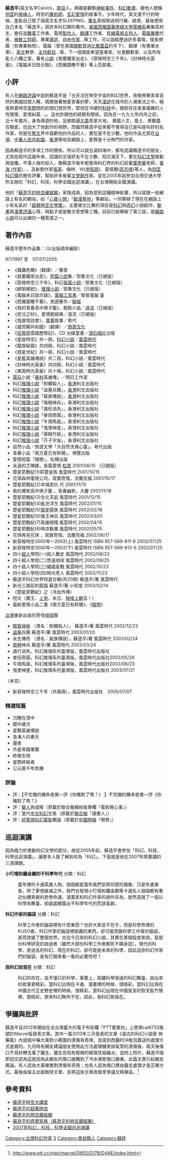 {{Fansite|條目}}
'''蘇逸平'''(英文名字Calvin)，[[南投縣|南投]]人。興趣是觀察[[神秘事件|神秘事件]]、[[科幻動畫|科幻動畫]]，被他人號稱[[倪匡|倪匡]]的[[接棒人|接棒人]]，時空的[[魔術師|魔術師]]，[[玄幻|玄幻]][[愛情|愛情]]的故事手{{請求來源}}。少年時代，英文還不行的時候，差點自己取了個英文名字SLEEPING，[[筆名|筆名]]曾經取過飛行豬、姚德，最後使用自己本名「蘇逸平」寫許多科幻類的著作。[[美國|美國]][[西雅圖|西雅圖]][[華盛頓大學|華盛頓大學]][[電機系|電機系]]畢業高材生，擔任過[[舞臺|舞臺]]工作者、電視[[製作人|製作人]]、[[翻譯|翻譯]]工作者、[[有線電視|有線電視]][[主持人|主持人]]、[[電腦業務|電腦業務]]代表、[[微軟工程師|微軟工程師]]、專業[[導遊|導遊]]、自由[[作家|作家]]...等工作，可以說經歷過許多事情，擅長帶團（有專業執照）、電腦（曾在美國[[微軟|微軟]]當過[[比爾蓋茲|比爾蓋茲]]的手下）{{請求來源}}、翻譯（有專業水準）{{請求來源}}、[[英文|英文]]教學、[[主持節目|主持節目]]...等，下一個頭銜希望是專家、社會觀察家、以及所有亂七八糟之家。著有[[小說|小說]]《我要離家出走》、《穿梭時空三千年》、《封神時光英豪》、《電腦末日啟示錄》、《西雅圖睡不著》等上百部書。

== 小評 ==

有人在[[網路評論|網路評論]]中說到蘇逸平是「白天活在時空宇宙的科幻世界，夜晚帶著青翠自然的異國回憶入睡，偶爾做著戀愛青春的夢，天天[[漫遊|漫遊]]在城市的人潮車流之中，極度熱愛時空[[星際|星際]]間的壯闊幻想世界，堅信在冷硬的[[科技|科技]]中，絕對存在柔美複雜的人性情懷、愛恨糾葛...」。這也許跟他的經驗有關係，因為在一九九七年四月之前，近十年歲月，身為導遊的他，足跡踏遍[[北美|北美]]青翠大地， 異國人文、風土、景觀盡在眼底，也加大了他創作的視野。而雖然蘇逸平從來都不覺得自己是叫座叫好的名作家，但是在[[藝文|藝文]]界中喜歡他的作品的人，實在是不在少數。他的作品尤其在[[台灣|台灣]]、[[中華人民共和國|中華人民共和國]]、[[香港|香港]]等地及網路上，更算是十分熱門的作家{{請求來源}}。

因為蘇逸平的多項工作的關係，所以可以說五湖四海中，都有認識蘇逸平的朋友，尤其他寫作這幾年來，認識的文壇好友不在少數，知交滿天下，更在[[科幻文學|科幻文學]]推動與提攜，不落人後的投入，像蘇逸平每年都會與科幻界的科幻前輩[[葉李華|葉李華]]老師，[[黃海_(作家)|黃海 (作家)]]...，及新銳作家[[張草|張草]]、梅林．Ｗ([[李知昂|李知昂]])、夏佩爾([[高志峰|高志峰]])等人，為[[倪匡科幻獎|倪匡科幻獎]]的擔任評審，幫助許多後輩[[文學創作|文學創作]]家。並在2005年起參加台灣交通大學所主辦的「科幻，科技，科學全國巡迴演講」，在台灣開始全國演講。

他的「[[蘇逸平的時空藏經閣|蘇逸平的時空藏經閣]]」家族成員，因為受到這種精神影響，所以就跟一些網路上有名的網站，如「[[心靈小憩|心靈小憩]]」「[[動漫基地|動漫基地]]」等網站，一同舉辦了現在在網路上小有名氣的「[[超異時空文學獎|超異時空文學獎]]」，主要徵文比賽的項目是[[科幻|科幻]]與[[奇幻|奇幻]]小說創作，[[動畫|動畫]]與[[漫畫|漫畫]][[評論|評論]]心得，與點子或是散文奇想等三種，目前已經舉辦了第三屆，是[[網路小說|網路小說]]可以出線的一種管道之一。

== 著作內容 ==

蘇逸平歷年作品集：（以出版順序編排）

9/1/1997 至　07/07/2005

* 《魔蟲危機》（翻譯）／雅音
* 《我要離家出走》，[[短篇小說|短篇小說]]集／耶魯文化（已絕版）
* 《穿梭時空三千年》，科幻[[長篇小說|長篇小說]]／耶魯文化（已絕版）
* 《綁架總統》，[[推理小說|推理小說]]／耶魯文化（已絕版）
* 《電腦末日啟示錄》，[[電腦工具書|電腦工具書]]／衛普電腦 臺
* 《西雅圖睡不著》，旅遊著作／[[聯經|聯經]]
* 《我的青春高中鴿子籠》，輕鬆小品／[[遠流|遠流]]（已絕版）
* 《悲泣之砂》，愛情輕經典／遠流（已絕版）
* 《鬼屋怪談會》，[[靈異|靈異]]故事／希代
* 《威而鋼共和國》（翻譯）／[[商周文化|商周文化]]
* 《[[任賢齊|任賢齊]]雲國歷險記》，CD 光碟童書／[[滾石唱片|滾石唱片]]出版
* 《星座時空》共一冊，[[科幻小說|科幻小說]]／[[風雲時代|風雲時代]]
* 《龍族秘錄》共四冊，科幻小說／風雲時代
* 《惑星世紀》共一冊，科幻小說／風雲時代
* 《星艦英雄傳說》共二冊，科幻小說／風雲時代
* 《封神時光英豪》共四冊，科幻小說／風雲時代
* 《東周時光英豪》共十冊，科幻小說／風雲時代
* [[電玩|電玩]]小說「[[春秋|春秋]]英雄傳」／明日工作室 
* 科幻[[推理小說|推理小說]]「附體殺人」，[[香港|香港]]利文出版社
* 科幻[[推理小說|推理小說]]「盜墓兵團」，[[香港|香港]]利文出版社
* 科幻[[推理小說|推理小說]]「屍族傳說」，[[香港|香港]]利文出版社
* 科幻[[推理小說|推理小說]]「南極神兵」，香港利文出版社
* 科幻[[推理小說|推理小說]]「遁形消失」，香港利文出版社
* 科幻[[推理小說|推理小說]]「麥田奇圓」，香港利文出版社
* 科幻[[推理小說|推理小說]]「牛頭馬面」，香港利文出版社
* 科幻[[推理小說|推理小說]]「鬼使神差」，香港利文出版社
* 科幻[[推理小說|推理小說]]「蔘精竹妖」，香港利文出版社
* 科幻[[推理小說|推理小說]]「芥子宇宙」，香港利文出版社
* 自然小品／旅遊文學「大自然洗滌心靈」，希代出版
* 青春小品「南方夏日有鈴聲」，博覽出版
* 愛情短篇「暗戀」，松樺出版
* 永遠的艾琳娜，長篇愛情 [[松崗|松崗]] 2001/06/15 （已絕版）
* 楚星箭戰紀(1)荊楚皇族 風雲時代 2001/10/15
* 花琪森林電視公司，寫實奇情，法蘭克福 2001/10/17 
* 楚星箭戰紀(2)羊城恩仇 代 2001/11/15
* 我的爆笑高中鴿子籠 ，青春幽默，大慶 2001/11/18 
* 楚星箭戰紀(3)生化天庭 風雲時代 2001/12/15 
* 楚星箭戰紀(4)亂世浮生 風雲時代 2002/01/15 
* 楚星箭戰紀(5)[[彗星|彗星]]龍族 風雲時代 2002/02/18
* 楚星箭戰紀(6)猴王神兵 風雲時代 2002/03/01 
* 楚星箭戰紀(7)英雄相殘 風雲時代 2002/04/15 
* 楚星箭戰紀(8)時空勳業 風雲時代 2002/05/15 
* 花琪再見花琪 ，寫實奇情，法蘭克福 2002/06/17 
* 新穿梭時空3000年—2002(上) 風雲時代 ISBN 957-569-811-8 2002/07/25
* 新穿梭時空3000年—2002(下) 風雲時代 ISBN 957-569-812-6 2002/07/25 
* 四十[[超人|超人]]學院(一)超人戰史 風雲時代 2002/08/23 
* 四十超人學院(二)悠遠地球 風雲時代 2002/09/25 
* 四十超人學院(三)蟻國星戰 風雲時代 2002/10/23 
* 四十超人學院(四)時光老人 風雲時代 2002/11/23
* 蘇逸平科幻世界特選合輯(共20冊) 蘇逸平/著 風雲時代 
* 新光三越前的龍貓 蘇逸平/著 小知堂 2003/02/14 
* 《楚星箭戰紀》之〈冷血外傳〉 
* 短文〈魔王、[[上帝|上帝]]、末日、[[撥接|撥接]][[上網|上網]]去！〉 
* 最新愛情小品二書《南方夏日有鈴聲》、《[[暗戀|暗戀]]》

[[台灣|台灣]]重新出版的奇怪[[偵探|偵探]]團

* [[駭客|駭客]][[神偷|神偷]] （港名：附體殺人）， 蘇逸平/著 風雲時代 2002/12/23 
* [[盜墓|盜墓]]兵團 蘇逸平/著 風雲時代 2003/01/20
* 永生傳奇 （港名：屍族傳說），蘇逸平/著 風雲時代 2003/02/24 
* [[南極|南極]]神兵 蘇逸平/著 風雲時代 2003/03/24 
* 遁行消失，科幻推理系列臺灣版，風雲時代出版社
* 麥田奇圓，科幻推理系列臺灣版，風雲時代出版社2003/05/26
* 牛頭馬面，科幻推理系列臺灣版，風雲時代出版社2003/06/23
* 鬼使神差，科幻推理系列臺灣版，風雲時代出版社 2003/07/21

（未完）

* 新穿梭時空三千年（共兩冊），風雲時代出版社　2005/07/07

=== 精選短篇 ===

*沉睡在酒中
*鏡中歲月
*星戰英雄傳說
*急凍人的春天
*霾害
*外星帝國軍團
*終極生物
*星際終結者
*公元兩千年危機 

=== 評論 ===

* 評：【不完備的機率直覺—評《你賭對了嗎？》 】不完備的機率直覺—評《你賭對了嗎？》 
* 評：[[變人|變人]]與成精（原載於聯合報繽紛版專欄『電影開心事』）
* 評：當代[[中文科幻|中文科幻]]生態（原載於[[聯合報|聯合報]]『讀書人』）
* 評：[[好萊塢|好萊塢]][[科幻電影|科幻電影]]概論（原載於[[中國時報|中國時報]]『開卷』）

== 巡迴演講 ==

因為極力於推動科幻文學的部分，故從2005年起，蘇逸平會參加「科幻，科技，科學巡迴演講」，讓更多人能了解到何為「科幻」，下面就是他在2007年將要講的三道課題。

'''小叮噹和鐵金鋼的不科學年代''' 分類：科幻 

:童年裡的卡通英雄人物，個個都是當年我們崇拜仰望的偶像，只是年歲漸長，除了夢想破滅之外，我們也發現小叮噹和鐵金鋼等卡通名人個個都有著近似爆笑劇的悲慘命運。漫畫家和科幻作家的胡作非為，居然造就了一個以科學為舞臺，卻處處顯露出不科學年代的荒謬喜劇。 

'''科幻作家的腦袋''' 分類：科幻  

:科學工作者的腦袋裡有什麼東西？也許大家並不在乎，但是科學界裡的KUSO者，科幻作家的腦袋裡偷藏的東西，卻可能改變科學工作者的腦袋，進而改變了整個世界。古往今日來的科幻小說，其實在某個程度來說，是部份科學研究的啟迪者（雖然大部份科學工作者都死不願承認），現代的科學，是過去的科幻，現在的科幻，卻可能是未來的科學，因此這些科幻作家們的腦袋，是有打開來看一看的必要性吧？ 

'''我科幻故我在''' 分類：科幻 

:科幻的存在，並不僅只於科學，事實上，距離科學很遠的科幻舞臺，說出來的故事更精彩。當科幻出現在卡通、漫畫裡的時候，很精彩。當科幻出現在中國古代正史野史裡的時候，很精彩。當科幻出現在中國皇宮的欽天監竹簡裡，更精彩。原來科幻無所不在，因此，我科幻故我在。

== 爭議與批評 ==

蘇逸平自2012年開始在全台灣最大的電子布告欄「PTT實業坊」上使用cal6732帳號於Marvel版發表文章。其中一篇2013年三月發表的文章《遠古的科幻小說家  神藥篇》內提倡中藥大黃對小範圍的燙傷有奇用，並提到西醫的沖脫泡蓋送的處理方式是錯的。九月時有網友建議朋友使用此方法處理機車排氣管的燙傷後，兩天後傷口不見好轉去看了醫生，醫生告知有輕微的蜂窩性組織炎，並附上照片。蘇逸平隨即回文認為這是因為此網友的傷口接觸到了冷水導致傷口嚴重。此篇文章引起網友輿論，有人認為大黃確實對燙傷有奇用；也有人認為傷口應由醫生處理才是正確方式。最後由版主出面刪除文章，並將這些文章收錄至爭議文精華區。<ref>http://www.ptt.cc/man/marvel/D6E5/D17B/D4AE/index.html</ref>

== 參考資料 ==

* [http://suli147.pixnet.net/blog 蘇逸平時空大講堂]
* [http://www.thinkerstar.com/su/ 蘇逸平的超異時空]
* [http://www.jc.url.tw/su/ 蘇逸平的時空藏經閣]
* [http://tw.club.yahoo.com/clubs/Calvin-space-time/ 蘇逸平的奇摩家族（蘇逸平的時空藏經閣）]
* [http://sci.nctu.edu.tw/tour/ 2007年科幻，科技，科學全國巡迴演講]

[[Category:台灣科幻作家|Category:台灣科幻作家]]
[[Category:臺灣男性小說家|S]]
[[Category:南投縣人|Category:南投縣人]]
[[Category:蘇姓|Category:蘇姓]]